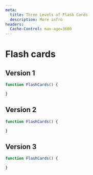 ```yaml
---
meta:
  title: Three Levels of Flash Cards
  description: More infro
headers:
  Cache-Control: max-age=3600
---
```


# Flash cards

## Version 1

```jsx
function FlashCards() {

}
```

<FlashCardsV1 />

## Version 2

```jsx
function FlashCards() {

}
```

<FlashCardsV2 />

## Version 3

```jsx
function FlashCards() {

}
```

<FlashCardsV3 />

